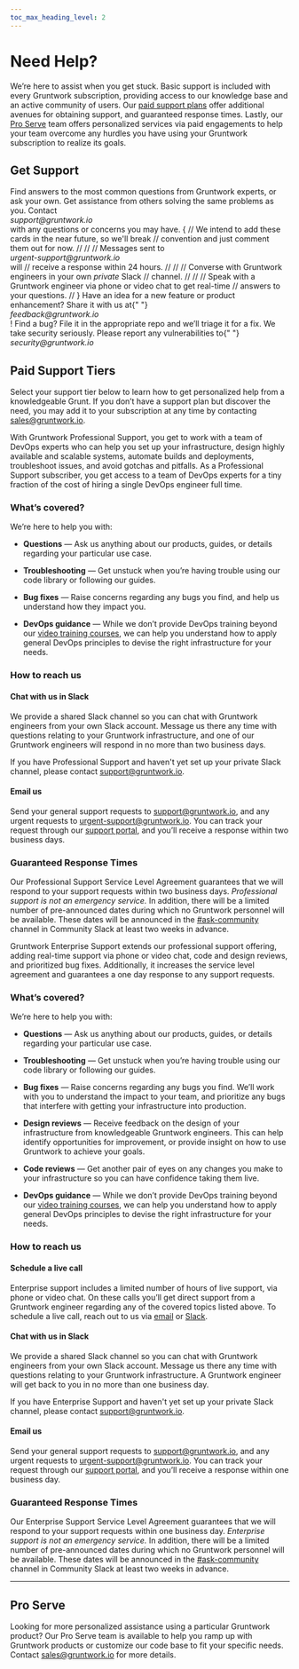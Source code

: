 ```yaml
---
toc_max_heading_level: 2
---
```



# Need Help?

We’re here to assist when you get stuck. Basic support is included with every Gruntwork subscription, providing access to our knowledge base and an active community of users. Our [paid support plans](#paid-support-tiers) offer additional avenues for obtaining support, and guaranteed response times. Lastly, our [Pro Serve](#pro-serve) team offers personalized services via paid engagements to help your team overcome any hurdles you have using your Gruntwork subscription to realize its goals.

## Get Support

<Grid cols={3}>
  <Card
    title="Ask a Question"
    icon="/img/support/question-icon.svg"
    href="https://github.com/gruntwork-io/knowledge-base/discussions"
  >
    Find answers to the most common questions from Gruntwork experts, or ask
    your own.
  </Card>
  <Card
    title="Chat With the Community"
    icon="/img/support/chat-icon.svg"
    href="https://gruntwork-community.slack.com/archives/CHH9Y3Z62"
  >
    Get assistance from others solving the same problems as you.
  </Card>
  <Card
    title="Email Us"
    icon="/img/support/email-icon.svg"
    href="mailto:support@gruntwork.io"
    tags={["pro", "enterprise"]}
  >
    Contact <address>support@gruntwork.io</address> with any questions or
    concerns you may have.
  </Card>
  {
    //  We intend to add these cards in the near future, so we'll break
    //  convention and just comment them out for now.
    //
    //  <Card
    //    title="Email With Urgency"
    //    icon="/img/support/email-urgent-icon.svg"
    //    href="mailto:urgent-support@gruntwork.io"
    //    tags={["pro", "enterprise"]}
    //  >
    //    Messages sent to <address>urgent-support@gruntwork.io</address> will
    //    receive a response within 24 hours.
    //  </Card>
    //  <Card
    //    title="Chat With Us"
    //    icon="/img/support/chat-icon.svg"
    //    href="#chat-with-us-in-slack"
    //    tags={["pro", "enterprise"]}
    //  >
    //    Converse with Gruntwork engineers in your own <em>private</em> Slack
    //    channel.
    //  </Card>
    //  <Card
    //    title="Schedule a Call"
    //    icon="/img/support/call-icon.svg"
    //    href="http://calendly.com/gruntwork-live-support/one-hour"
    //    tags={["enterprise"]}
    //  >
    //    Speak with a Gruntwork engineer via phone or video chat to get real-time
    //    answers to your questions.
    //  </Card>
  }
  <Card
    title="Request a Feature"
    icon="/img/support/bulb-icon.svg"
    href="mailto:feedback@gruntwork.io"
  >
    Have an idea for a new feature or product enhancement? Share it with us at{" "}
    <address>feedback@gruntwork.io</address>!
  </Card>
  <Card
    title="File a Bug"
    icon="/img/support/bug-icon.svg"
    href="https://github.com/orgs/gruntwork-io/repositories"
  >
    Find a bug? File it in the appropriate repo and we’ll triage it for a fix.
  </Card>
  <Card
    title="Report a Vulnerability"
    icon="/img/support/shield-icon.svg"
    href="mailto:security@gruntwork.io"
  >
    We take security seriously. Please report any vulnerabilities to{" "}
    <address>security@gruntwork.io</address>
  </Card>
</Grid>

## Paid Support Tiers

Select your support tier below to learn how to get personalized help from a knowledgeable Grunt. If you don’t have a support plan but discover the need, you may add it to your subscription at any time by contacting sales@gruntwork.io.

<Tabs>
  <TabItem value="pro" label="Professional">

With Gruntwork Professional Support, you get to work with a team of DevOps experts who can help you set up your infrastructure, design highly available and scalable systems, automate builds and deployments, troubleshoot issues, and avoid gotchas and pitfalls. As a Professional Support subscriber, you get access to a team of DevOps experts for a tiny fraction of the cost of hiring a single DevOps engineer full time.

### What’s covered?

We’re here to help you with:

- **Questions** — Ask us anything about our products, guides, or details regarding your particular use case.

- **Troubleshooting** — Get unstuck when you’re having trouble using our code library or following our guides.

- **Bug fixes** — Raise concerns regarding any bugs you find, and help us understand how they impact you.

- **DevOps guidance** — While we don’t provide DevOps training beyond our [video training courses](/courses), we can help you understand how to apply general DevOps principles to devise the right infrastructure for your needs.

### How to reach us

#### Chat with us in Slack

We provide a shared Slack channel so you can chat with Gruntwork engineers from your own Slack account. Message us there any time with questions relating to your Gruntwork infrastructure, and one of our Gruntwork engineers will respond in no more than two business days.

If you have Professional Support and haven't yet set up your private Slack channel, please contact support@gruntwork.io.

#### Email us

Send your general support requests to support@gruntwork.io, and any urgent requests to urgent-support@gruntwork.io. You can track your request through our [support portal](https://gruntwork.zendesk.com), and you’ll receive a response within two business days.

### Guaranteed Response Times

Our Professional Support Service Level Agreement guarantees that we will respond to your support requests within two business days. _Professional support is not an emergency service._ In addition, there will be a limited number of pre-announced dates during which no Gruntwork personnel will be available. These dates will be announced in the [#ask-community](https://gruntwork-community.slack.com/archives/CHH9Y3Z62) channel in Community Slack at least two weeks in advance.

  </TabItem>
  <TabItem value="enterprise" label="Enterprise">

Gruntwork Enterprise Support extends our professional support offering, adding real-time support via phone or video chat, code and design reviews, and prioritized bug fixes. Additionally, it increases the service level agreement and guarantees a one day response to any support requests.

### What’s covered?

We’re here to help you with:

- **Questions** — Ask us anything about our products, guides, or details regarding your particular use case.

- **Troubleshooting** — Get unstuck when you’re having trouble using our code library or following our guides.

- **Bug fixes** — Raise concerns regarding any bugs you find. We’ll work with you to understand the impact to your team, and prioritize any bugs that interfere with getting your infrastructure into production.

- **Design reviews** — Receive feedback on the design of your infrastructure from knowledgeable Gruntwork engineers. This can help identify opportunities for improvement, or provide insight on how to use Gruntwork to achieve your goals.

- **Code reviews** — Get another pair of eyes on any changes you make to your infrastructure so you can have confidence taking them live.

- **DevOps guidance** — While we don’t provide DevOps training beyond our [video training courses](/courses), we can help you understand how to apply general DevOps principles to devise the right infrastructure for your needs.

### How to reach us

#### Schedule a live call

Enterprise support includes a limited number of hours of live support, via phone or video chat. On these calls you’ll get direct support from a Gruntwork engineer regarding any of the covered topics listed above. To schedule a live call, reach out to us via [email](#email-us-1) or [Slack](#chat-with-us-in-slack-1).

#### Chat with us in Slack

We provide a shared Slack channel so you can chat with Gruntwork engineers from your own Slack account. Message us there any time with questions relating to your Gruntwork infrastructure. A Gruntwork engineer will get back to you in no more than one business day.

If you have Enterprise Support and haven't yet set up your private Slack channel, please contact support@gruntwork.io.

#### Email us

Send your general support requests to support@gruntwork.io, and any urgent requests to urgent-support@gruntwork.io. You can track your request through our [support portal](https://gruntwork.zendesk.com), and you’ll receive a response within one business day.

### Guaranteed Response Times

Our Enterprise Support Service Level Agreement guarantees that we will respond to your support requests within one business day. _Enterprise support is not an emergency service._ In addition, there will be a limited number of pre-announced dates during which no Gruntwork personnel will be available. These dates will be announced in the [#ask-community](https://gruntwork-community.slack.com/archives/CHH9Y3Z62) channel in Community Slack at least two weeks in advance.

  </TabItem>
</Tabs>

---

## Pro Serve

Looking for more personalized assistance using a particular Gruntwork product? Our Pro Serve team is available to help you ramp up with Gruntwork products or customize our code base to fit your specific needs. Contact sales@gruntwork.io for more details.
